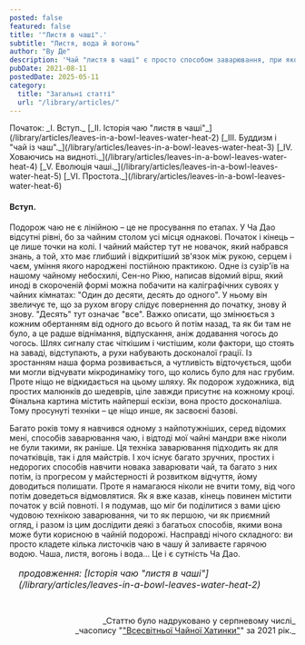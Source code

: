 ```yaml
---
posted: false
featured: false
title: '"Листя в чаші".'
subtitle: "Листя, вода й вогонь"
author: "Ву Де"
description: 'Чай "листя в чаші" є просто способом заварювання, при якому чайний настій не зливають, а споживають його разом із листям, яке настоюється в ньому. Форма й розмір посудини, що використовується для цього, із часом змінилися, але дух простоти – ні.'
pubDate: 2021-08-11
postedDate: 2025-05-11
category: 
  title: "Загальні статті"
  url: "/library/articles/"
---
```



<section class="next-page last-line">
  Початок:   
  _І. Вступ._   
  [_ІІ. Історія чаю "листя в чаші"_](/library/articles/leaves-in-a-bowl-leaves-water-heat-2)   
  [_III. Буддизм і "чай із чаш"._](/library/articles/leaves-in-a-bowl-leaves-water-heat-3)   
  [_IV. Ховаючись на видноті._](/library/articles/leaves-in-a-bowl-leaves-water-heat-4)   
  [_V. Еволюція чаші._](/library/articles/leaves-in-a-bowl-leaves-water-heat-5)   
  [_VI. Простота._](/library/articles/leaves-in-a-bowl-leaves-water-heat-6)
</section>

#### Вступ.

Подорож чаю не є лінійною – це не просування по етапах. У Ча Дао відсутні рівні, бо за чайним столом усі місця однакові. Початок і кінець – це лише точки на колі. І чайний майстер тут не новачок, який набрався знань, а той, хто має глибший і відкритіший зв'язок між рукою, серцем і чаєм, уміння якого народжені постійною практикою. Одне із сузір'їв на нашому чайному небосхилі, Сен-но Рікю, написав відомий вірш, який иноді в скороченій формі можна побачити на каліграфічних сувоях у чайних кімнатах: "Один до десяти, десять до одного". У ньому він звеличує те, що за рухом вгору слідує повернення до початку, знову й знову. "Десять" тут означає "все". Важко описати, що змінюється з кожним обертанням від одного до всього й потім назад, та як би там не було, а це радше віднімання, відпускання, аніж додавання чогось до чогось. Шлях сигналу стає чіткішим і чистішим, коли фактори, що стоять на заваді, відступають, а рухи набувають досконалої грації. Із зростанням наша форма розвивається, а чутливість відточується, щоби ми могли відчувати мікродинаміку того, що колись було для нас грубим. Проте ніщо не відкидається на цьому шляху. Як подорож художника, від простих малюнків до шедеврів, ціле завжди присутнє на кожному кроці. Фінальна картина містить найперші ескізи, вона просто досконаліша. Тому просунуті техніки – це ніщо инше, як засвоєні базові.

Багато років тому я навчився одному з найпотужніших, серед відомих мені, способів заварювання чаю, і відтоді мої чайні мандри вже ніколи не були такими, як раніше. Ця техніка заварювання підходить як для початківців, так і для майстрів. І хоч існує багато зручних, простих і недорогих способів навчити новака заварювати чай, та багато з них потім, із прогресом у майстерності й розвитком відчуття, йому доводиться полишати. Проте я намагаюся ніколи не вчити тому, від чого потім доведеться відмовлятися. Як я вже казав, кінець повинен містити початок у всій повноті. І я подумав, що міг би поділитися з вами цією чудовою технікою заварювання, чи то як першою, чи як приємний огляд, і разом із цим дослідити деякі з багатьох способів, якими вона може бути корисною в чайній подорожі. Насправді нічого складного: ви просто кладете кілька листочків чаю в чашу й заливаєте гарячою водою. Чаша, листя, вогонь і вода... Це і є сутність Ча Дао.

<section style="font-size: 1rem; font-style: italic; padding-left: 1rem; margin-top: 1rem;">
    продовження: [Історія чаю "листя в чаші"](/library/articles/leaves-in-a-bowl-leaves-water-heat-2)
</section>

<p>&nbsp;</p>
<p align="right" style="font-size: 0.9rem;">_Статтю було надруковано у серпневому числі_<br />_часопису "<a href="http://www.globalteahut.org/" target="_blank" rel="noopener noreferrer">"Всесвітньої Чайної Хатинки"</a>" за 2021 рік._</p>